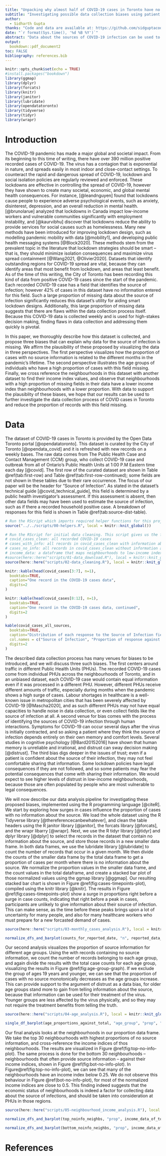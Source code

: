 ```yaml
---
title: "Unpacking why almost half of COVID-19 cases in Toronto have no information about their source"
subtitle: "Investigating possible data collection biases using patient demographics"
author: 
  - Sidharth Gupta
thanks: "Code and data are available at: https://github.com/sidguptacode/COVID_Sources_Analysis"
date: "`r format(Sys.time(), '%d %B %Y')`"
abstract: "Data about the sources of COVID-19 infection can be used to guide epidemic and lockdown policies as the pandemic evolves; however almost half of COVID-19 cases in Toronto have no information about their source. In this paper we analyze the patient demographics of these cases with no information, and when they occur. We identify both groups of patients and time-points in the pandemic where there is a large proportion of cases with no source information. Our results can be used to improve the current methods for collecting data about COVID-19 cases in Toronto and other regions so that more sources of infection can be identified."
output:
  bookdown::pdf_document2
toc: FALSE
bibliography: references.bib
---
```


```r
knitr::opts_chunk$set(echo = TRUE)
#install.packages("bookdown")
library(ggmap)
library(dplyr)
library(forcats)
library(knitr)
library(janitor)
library(lubridate)
library(opendatatoronto)
library(tidyverse)
library(tidyr)
library(wrapr)
```

# Introduction

The COVID-19 pandemic has made a major global and societal impact. From its beginning to this time of writing, there have over 390 million positive recorded cases of COVID-19. The virus has a contagion that is exponential in nature, and spreads easily in most indoor and close-contact settings. To counteract the rapid and dangerous spread of COVID-19, lockdown and social isolation policies are regularly reviewed and enforced. These lockdowns are effective in controlling the spread of COVID-19, however they have shown to create many societal, economic, and global mental health consequences. For instance, [@leandnguyen] found that lockdowns cause people to experience adverse psychological events, such as anxiety, disinterest, depression, and an overall reduction in mental health. [@brunolarue] analyzed that lockdowns in Canada impact low-income workers and vulnerable communities significantly with employment instability, and  [@kaurvibhu] discover that lockdowns reduce the ability to provide services for social causes such as homelessness. Many new methods have been introduced for improving lockdown design, such as modelling pandemic mobility with data [@mobility1],  and developing public health messaging systems [@Block2020]. These methods stem from the prevalent topic in the literature that lockdown strategies should be smart -- that is, they should minimize isolation consequences and maximize virus spread containment [@Wang2021, @Olivier2020]. Datasets that identify outstanding regions for COVID-19 spread are vital, because they can identify areas that most benefit from lockdown, and areas that least benefit. As of the time of this writing, the City of Toronto has been recording this kind of data from positive COVID-19 cases since the start of the pandemic. Each recorded COVID-19 case has a field that identifies the source of infection; however 42% of cases in this dataset have no information entered for this field. Such a large proportion of missing data about the source of infection significantly reduces this dataset's utility for aiding smart lockdown designs. Additionally, this large proportion of missing data suggests that there are flaws within the data collection process itself. Because this COVID-19 data is collected weekly and is used for high-stakes decision making, finding flaws in data collection and addressing them quickly is pivotal.

In this paper, we thoroughly describe how this dataset is collected, and propose three biases that can explain why data for the source of infection is missing. We affirm the plausibility of these proposed by visualizing the data in three perspectives. The first perspective visualizes how the proportion of cases with no source information is related to the different months in the pandemic's lifetime. The second perspective illustrates the age groups of individuals who have a high proportion of cases with this field missing. Finally, we cross reference the neighbourhoods in this dataset with another dataset to find their income index values, and observe that neighbourhoods with a high proportion of missing fields in their data have a lower income index than neighbourhoods with a lower proportion. With data to support the plausiblity of these biases, we hope that our results can be used to further investigate the data collection process of COVID cases in Toronto and reduce the proportion of records with this field missing.

# Data

The dataset of COVID-19 cases in Toronto is provided by the Open Data Toronto portal [@opendatatoronto]. This dataset is curated by the City of Toronto [@opendata_covid] and it is refreshed with new records on a weekly bases. The raw data comes from The Public Health Case and Contact Management (CCM) group, who collect COVID-19 case and outbreak from all of Ontario's Public Health Units at 1:00 P.M Eastern time each day [@covid]. The first row of the curated dataset are shown in Table \@ref(tab:first-row) and Table \@ref(tab:first-row-continued); some fields are not shown in these tables due to their rare occurrence. The focus of our paper will be the header for "Source of Infection". As stated in the dataset's technical guide [@covid_technical_guide], this field is determined by a public health investigator's assessment. If this assessment is absent, then other data fields may have been used to estimate the source of infection, such as if there a recorded household positive case. A breakdown of responses for this field is shown in Table \@ref(tab:source-dist-table). 

```r

# Run the RScript which imports required helper functions for this project.
source("../../scripts/00-helpers.R", local = knitr::knit_global())

# Run the RScript for initial data cleaning. This script gives us the following dataframes to work with:
# covid_cases_clean: all recorded COVID-19 cases
# cases_with_info: all records in covid_cases_clean with information about their source of infection.
# cases_no_info: all records in covid_cases_clean without information about their source of infection.
# income_data: a dataframe that maps neighbourhoods to low-income index.
#source(here::here("scripts/01-data_download.R"), local = knitr::knit_global()) # TODO: Uncomment
source(here::here("scripts/02-data_cleaning.R"), local = knitr::knit_global())
```

```r
knitr::kable(head(covid_cases[3:7], n=1),
  booktabs=TRUE,
  caption="One record in the COVID-19 cases data",
  digits=2
)
```

```r
knitr::kable(head(covid_cases[8:12], n=1),
  booktabs=TRUE,
  caption="One record in the COVID-19 cases data, continued",
  digits=2
)
```

```r
kable(covid_cases_all_sources,
  booktabs=TRUE,
  caption="Distribution of each response to the Source of Infection field.",
  col.names = c("Source of Infection", "Proportion of response against all cases"),
  digits=2
)
```

The described data collection process has many venues for biases to be introduced, and we will discuss three such biases. The first centers around traffic in different Public Health Units (PHUs). The recorded COVID-19 cases come from individual PHUs across the neighbourhoods of Toronto, and in an unbiased dataset, each COVID-19 case would contain equal information even if it was processed in a different PHU. However, different PHUs receive different amounts of traffic, especially during months when the pandemic shows a high surge of cases. Labour shortages in healthcare is a well-known issue in metropolitan cities that has been severely affected by COVID-19 [@Mascha2020], and as such different PHUs may not have equal capacities to handle noise in data collection, or even collect fields like the source of infection at all. A second venue for bias comes with the process of identifying the sources of COVID-19 infection through human interactions. Symptoms for COVID-19 can occur several days after the virus is initially contracted, and so asking a patient where they think the source of infection depends entirely on their own memory and comfort levels. Several studies in cognitive psychology [@Bard20152016] have shown that human memory is unreliable and irrational, and distrust can sway decision making [@distrust]. The third bias digs deeper in the issues of trust; even if a patient is confident about the source of their infection, they may not feel comfortable sharing that information. Some lockdown policies have legal consequences if they are not followed, and so some patients may fear the potential consequences that come with sharing their information. We would expect to see higher levels of distrust in low-income neighbourhoods, because those are often populated by people who are most vulnerable to legal consequences.

We will now describe our data analysis pipeline for investigating these proposed biases, implemented using the R programming language [@citeR]. We start by exploring how surges in cases influence the proportion of cases with no information about the source. We load the whole dataset using the R Tidyverse library [@thereferencecanbewhatever], and clean the table headers using the R janitor library [@janitor], the forcats library [@forcats], and the wrapr libarry [@wrapr]. Next, we use the R tidyr library [@tidyr] and dplyr library [@dplyr] to select the records in the dataset that contain no information about the source, and store those records in a new smaller data frame. In both data frames, we use the lubridate library [@lubridate] to count the number of records that occur in a given month. We then divide the counts of the smaller data frame by the total data frame to get a proportion of cases per month where there is no information about the source. We normalize the proportion values in the smaller data frame, and the count values in the total dataframe, and create a stacked bar plot of those normalized values using the ggmap library [@ggmap]. Our resulting stacked bar chart is shown in Figure \@ref(fig:cases-timepoints-plot), compiled using the knitr library [@knitr]. The results in Figure \@ref(fig:cases-timepoints-plot) show a surge in proportions right before a surge in case counts, indicating that right before a peak in cases, participants are unlikely to give information about their source of infection. This can make sense, as the time before these peaks brings upon a lot of uncertainty for many people, and also for many healthcare workers who must prepare for a new forcasted demand of cases.

```r
source(here::here("scripts/03-monthly_cases_analysis.R"), local = knitr::knit_global())
```

```r
normalize_dfs_and_barplot(counts_for_reported_date, "n", reported_data_noinfo_prop_sorted, "prop", "reported_date", "Month and year", " Normalized case count / proportion", "Visualizing proportions against time", TRUE, TRUE) 
```

Our second analysis visualizes the proportion of source information for different age groups. Using the with records containing no source information, we count the number of records belonging to each age group, and again divide the results with the total case counts for each age group, visualizing the results in Figure \@ref(fig:age-group-graph). If we exclude the group of ages 19 years and younger, we can see that the proportion of cases with no source monotonically decreases as the age groups increase. This can provide support to the argument of distrust as a data bias, for older age groups stand more to gain from telling information about the source, because that information can be used for their treatment of the virus. Younger groups are less affected by the virus physically, and so they may not require the treatment benefits from telling the truth.

```r
source(here::here("scripts/04-age_analysis.R"), local = knitr::knit_global())
```

```r
single_df_barplot(age_proportions_against_total, "age_group", "prop", "Age Group", "Proportion of cases with no source", "Age demographics of cases with no source")
```

Our final analysis looks at the neighbourhoods in our proportion data frame. We take the top 30 neighbourhoods with highest proportions of no source information, and cross-reference the income indices of thos neighbourhoods. The results are visualized in Figure \@ref(fig:top-no-info-plot). The same process is done for the bottom 30 neighbourhoods -- neighbourhoods that often provide source information -- against their income indices, shown in Figure \@ref(fig:bot-no-info-plot). In Figure\@ref(fig:top-no-info-plot), we can see that many of the neighbourhoods have an income index below 0.25. We do not observe this behaviour in Figure \@ref(bot-no-info-plot), for most of the normalized income indices are close to 0.5. This finding indeed suggests that the economic status of neighbourhoods is indeed a factor for collecting data about the source of infections, and should be taken into consideration at PHUs in those regions.

```r
source(here::here("scripts/05-neighbourhood_income_analysis.R"), local = knitr::knit_global())
```

```r
normalize_dfs_and_barplot(top_noinfo_neighbs, "prop", income_data_of_topneighbs_df, "income_index", "neighbourhood_name","Neighbourhood", "Normalized income index / proportion", "Top-30 neighbourhoods responding with no source against income", FALSE, FALSE) 
```

```r
normalize_dfs_and_barplot(bottom_noinfo_neighbs, "prop", income_data_of_botneighbs_df, "income_index", "neighbourhood_name", "Income Index", " Neighbourhood", "Bottom-30 neighbourhoods responding with no source against income", FALSE, FALSE) 
```


# References



